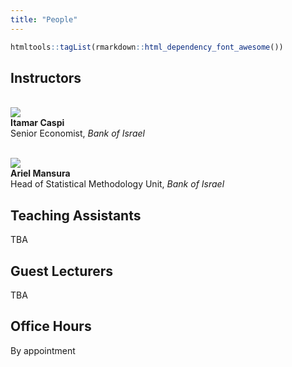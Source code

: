 ```yaml
---
title: "People"
---
```


```r
htmltools::tagList(rmarkdown::html_dependency_font_awesome())
```


## Instructors

<br>
![](figures/itamar.png) <br>
**Itamar Caspi** <br>
Senior Economist, *Bank of Israel* <br>
[<i class="fa fa-home"></i> ](http://www.itamarcaspi.net/) 
[<i class="fa fa-envelope"></i> ](mailto:caspi.itamar@gmail.com)
[<i class="fa fa-github"></i> ](https://github.com/itamarcaspi/)
[<i class="fa fa-linkedin"></i> ](https://www.linkedin.com/in/itamar-caspi/)
[<i class="fa fa-twitter-square"></i> ](https://twitter.com/itamarcaspi/)

<br>
![](figures/ariel.png) <br>
**Ariel Mansura** <br>
Head of Statistical Methodology Unit, *Bank of Israel* <br>
[<i class="fa fa-envelope"></i>](mailto:ariel.mansura@boi.org.il)


## Teaching Assistants

TBA

## Guest Lecturers

TBA  

## Office Hours

By appointment  
